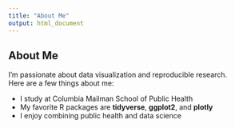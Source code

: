 ```yaml
---
title: "About Me"
output: html_document
---
```


## About Me

I’m passionate about data visualization and reproducible research.  
Here are a few things about me:

- I study at Columbia Mailman School of Public Health  
- My favorite R packages are **tidyverse**, **ggplot2**, and **plotly**
- I enjoy combining public health and data science

